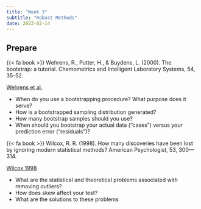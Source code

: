 ```yaml
---
title: "Week 3"
subtitle: "Robust Methods"
date: 2023-02-14
---
```

## Prepare

{{< fa book >}} Wehrens, R., Putter, H., & Buydens, L. (2000). The bootstrap: a tutorial. Chemometrics and Intelligent Laboratory Systems, 54, 35-52.

[Wehrens et al.](/readings/03-week-robust_methods/wehrens2000.pdf)

- When do you use a bootstrapping procedure? What purpose does it serve?
- How is a bootstrapped sampling distribution generated?
- How many bootstrap samples should you use?
- When should you bootstrap your actual data (“cases”) versus your prediction error (“residuals”)?

{{< fa book >}} Wilcox, R. R. (1998). How many discoveries have been lost by ignoring modern statistical methods? American Psychologist, 53, 300—314.

[Wilcox 1998](/readings/03-week-robust_methods/wilcox1998.pdf)

- What are the statistical and theoretical problems associated with removing outliers?
- How does skew affect your test?
- What are the solutions to these problems
